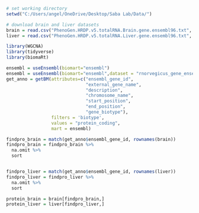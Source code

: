 ```r

# set working directory
setwd("C:/Users/angel/OneDrive/Desktop/Saba Lab/Data/")

# download brain and liver datasets
brain = read.csv("PhenoGen.HRDP.v5.totalRNA.Brain.gene.ensembl96.txt", header = T, sep = "\t")
liver = read.csv("PhenoGen.HRDP.v5.totalRNA.Liver.gene.ensembl96.txt", header = T, sep = "\t")

library(WGCNA)
library(tidyverse)
library(biomaRt)

ensembl = useEnsembl(biomart="ensembl")
ensembl = useEnsembl(biomart="ensembl",dataset = "rnorvegicus_gene_ensembl")
get_anno = getBM(attributes=c("ensembl_gene_id",
                              "external_gene_name",
                              "description",
                              "chromosome_name",
                              "start_position",
                              "end_position",
                              "gene_biotype"),
                 filters = 'biotype',
                 values = "protein_coding",
                 mart = ensembl)

findpro_brain = match(get_anno$ensembl_gene_id, rownames(brain))
findpro_brain = findpro_brain %>%
  na.omit %>%
  sort


findpro_liver = match(get_anno$ensembl_gene_id, rownames(liver))
findpro_liver = findpro_liver %>%
  na.omit %>%
  sort

protein_brain = brain[findpro_brain,]
protein_liver = liver[findpro_liver,]
```

